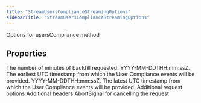 ```yaml
---
title: "StreamUsersComplianceStreamingOptions"
sidebarTitle: "StreamUsersComplianceStreamingOptions"
---
```


Options for usersCompliance method

## Properties

<ParamField name="backfillMinutes" type="`number`">
The number of minutes of backfill requested.
</ParamField>





<ParamField name="startTime" type="`string`">
YYYY-MM-DDTHH:mm:ssZ. The earliest UTC timestamp from which the User Compliance events will be provided.
</ParamField>





<ParamField name="endTime" type="`string`">
YYYY-MM-DDTHH:mm:ssZ. The latest UTC timestamp from which the User Compliance events will be provided.
</ParamField>





<ParamField name="requestOptions" type="[`RequestOptions`](/xdks/typescript/reference/interfaces/RequestOptions)">
Additional request options
</ParamField>





<ParamField name="headers" type="`Record`\<`string`, `string`\>">
Additional headers
</ParamField>





<ParamField name="signal" type="`AbortSignal`">
AbortSignal for cancelling the request
</ParamField>



